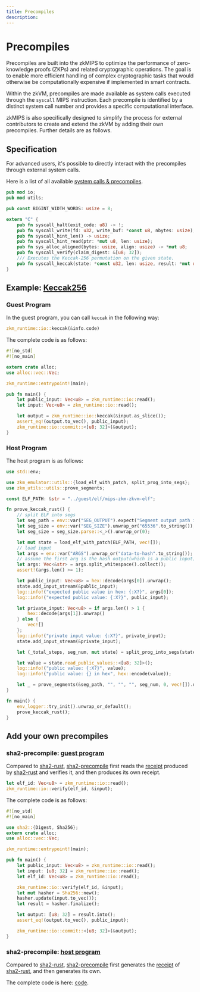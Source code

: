 ```yaml
---
title: Precompiles
description:
---
```


# Precompiles

Precompiles are built into the zkMIPS to optimize the performance of zero-knowledge proofs (ZKPs) and related cryptographic operations. The goal is to enable more efficient handling of complex cryptographic tasks that would otherwise be computationally expensive if implemented in smart contracts.

Within the zkVM, precompiles are made available as system calls executed through the `syscall` MIPS instruction. Each precompile is identified by a distinct system call number and provides a specific computational interface.

zkMIPS is also specifically designed to simplify the process for external contributors to create and extend the zkVM by adding their own precompiles. Further details are as follows.

## Specification

For advanced users, it's possible to directly interact with the precompiles through external system calls.

Here is a list of all available [system calls & precompiles](https://github.com/zkMIPS/zkm/blob/main/runtime/precompiles/src/lib.rs).

```rust
pub mod io;
pub mod utils;

pub const BIGINT_WIDTH_WORDS: usize = 8;

extern "C" {
    pub fn syscall_halt(exit_code: u8) -> !;
    pub fn syscall_write(fd: u32, write_buf: *const u8, nbytes: usize);
    pub fn syscall_hint_len() -> usize;
    pub fn syscall_hint_read(ptr: *mut u8, len: usize);
    pub fn sys_alloc_aligned(bytes: usize, align: usize) -> *mut u8;
    pub fn syscall_verify(claim_digest: &[u8; 32]);
    /// Executes the Keccak-256 permutation on the given state.
    pub fn syscall_keccak(state: *const u32, len: usize, result: *mut u8);
}
```

## Example: [Keccak256](https://github.com/zkMIPS/zkm/tree/main/prover/examples/keccak)

### Guest Program

In the guest program, you can call `keccak` in the following way:

```rust
zkm_runtime::io::keccak(&info.code)
```

The complete code is as follows:

```rust
#![no_std]
#![no_main]

extern crate alloc;
use alloc::vec::Vec;

zkm_runtime::entrypoint!(main);

pub fn main() {
    let public_input: Vec<u8> = zkm_runtime::io::read();
    let input: Vec<u8> = zkm_runtime::io::read();

    let output = zkm_runtime::io::keccak(&input.as_slice());
    assert_eq!(output.to_vec(), public_input);
    zkm_runtime::io::commit::<[u8; 32]>(&output);
}
```

### Host Program

The host program is as follows:

```rust
use std::env;

use zkm_emulator::utils::{load_elf_with_patch, split_prog_into_segs};
use zkm_utils::utils::prove_segments;

const ELF_PATH: &str = "../guest/elf/mips-zkm-zkvm-elf";

fn prove_keccak_rust() {
    // split ELF into segs
    let seg_path = env::var("SEG_OUTPUT").expect("Segment output path is missing");
    let seg_size = env::var("SEG_SIZE").unwrap_or("65536".to_string());
    let seg_size = seg_size.parse::<_>().unwrap_or(0);

    let mut state = load_elf_with_patch(ELF_PATH, vec![]);
    // load input
    let args = env::var("ARGS").unwrap_or("data-to-hash".to_string());
    // assume the first arg is the hash output(which is a public input), and the second is the input.
    let args: Vec<&str> = args.split_whitespace().collect();
    assert!(args.len() >= 1);

    let public_input: Vec<u8> = hex::decode(args[0]).unwrap();
    state.add_input_stream(&public_input);
    log::info!("expected public value in hex: {:X?}", args[0]);
    log::info!("expected public value: {:X?}", public_input);

    let private_input: Vec<u8> = if args.len() > 1 {
        hex::decode(args[1]).unwrap()
    } else {
        vec![]
    };
    log::info!("private input value: {:X?}", private_input);
    state.add_input_stream(&private_input);

    let (_total_steps, seg_num, mut state) = split_prog_into_segs(state, &seg_path, "", seg_size);

    let value = state.read_public_values::<[u8; 32]>();
    log::info!("public value: {:X?}", value);
    log::info!("public value: {} in hex", hex::encode(value));

    let _ = prove_segments(&seg_path, "", "", "", seg_num, 0, vec![]).unwrap();
}

fn main() {
    env_logger::try_init().unwrap_or_default();
    prove_keccak_rust();
}
```

## Add your own precompiles

### sha2-precompile: [guest program](https://github.com/zkMIPS/zkm-project-template/tree/main/guest-program/sha2-precompile)

Compared to [sha2-rust](https://github.com/zkMIPS/zkm-project-template/tree/main/guest-program/sha2-rust), [sha2-precompile](https://github.com/zkMIPS/zkm-project-template/tree/main/guest-program/sha2-precompile) first reads the [receipt](http://3.15.141.150:8080/dev/proof-composition.html) produced by [sha2-rust](https://github.com/zkMIPS/zkm-project-template/tree/main/guest-program/sha2-rust) and verifies it, and then produces its own receipt.

```rust
let elf_id: Vec<u8> = zkm_runtime::io::read();
zkm_runtime::io::verify(elf_id, &input);
```

The complete code is as follows:

```rust
#![no_std]
#![no_main]

use sha2::{Digest, Sha256};
extern crate alloc;
use alloc::vec::Vec;

zkm_runtime::entrypoint!(main);

pub fn main() {
    let public_input: Vec<u8> = zkm_runtime::io::read();
    let input: [u8; 32] = zkm_runtime::io::read();
    let elf_id: Vec<u8> = zkm_runtime::io::read();

    zkm_runtime::io::verify(elf_id, &input);
    let mut hasher = Sha256::new();
    hasher.update(input.to_vec());
    let result = hasher.finalize();

    let output: [u8; 32] = result.into();
    assert_eq!(output.to_vec(), public_input);

    zkm_runtime::io::commit::<[u8; 32]>(&output);
}
```

### sha2-precompile: [host program](https://github.com/zkMIPS/zkm-project-template/tree/main/host-program/sha2-precompile)

Compared to [sha2-rust](https://github.com/zkMIPS/zkm-project-template/tree/main/host-program/sha2-rust), [sha2-precompile](https://github.com/zkMIPS/zkm-project-template/tree/main/host-program/sha2-precompile) first generates the [receipt](receipt) of [sha2-rust](https://github.com/zkMIPS/zkm-project-template/tree/main/host-program/sha2-rust), and then generates its own.

The complete code is here: [code](https://github.com/zkMIPS/zkm-project-template/blob/main/host-program/sha2-precompile/src/main.rs).

